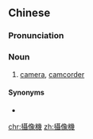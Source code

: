 {{also|摄像机}}
==Chinese==
{{zh-forms|s=摄像机|type=21}}

===Pronunciation===
{{zh-pron
|m=shèxiàngjī
|c=sip3 zoeng6 gei1
|cat=n
}}

===Noun===
{{zh-noun}}

# [[camera]], [[camcorder]] {{gloss|moving pictures}}

====Synonyms====
* {{zh-l|攝影機}}

[[chr:攝像機]]
[[zh:攝像機]]